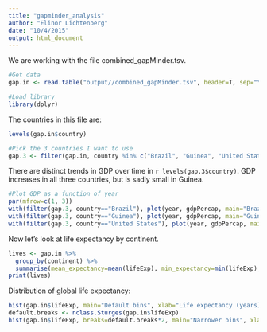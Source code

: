 ```yaml
---
title: "gapminder_analysis"
author: "Elinor Lichtenberg"
date: "10/4/2015"
output: html_document
---
```

We are working with the file combined_gapMinder.tsv.
```r
#Get data
gap.in <- read.table("output//combined_gapMinder.tsv", header=T, sep="\t")

#Load library
library(dplyr)
```

The countries in this file are:
```r
levels(gap.in$country)
```

```r
#Pick the 3 countries I want to use
gap.3 <- filter(gap.in, country %in% c("Brazil", "Guinea", "United States")) %>% droplevels()
```

There are distinct trends in GDP over time in `r levels(gap.3$country)`. GDP increases in all three countries, but is sadly small in Guinea.
```r
#Plot GDP as a function of year
par(mfrow=c(1, 3))
with(filter(gap.3, country=="Brazil"), plot(year, gdpPercap, main="Brazil", xlab="Year", ylab="Per capita GDP", bty="n"))
with(filter(gap.3, country=="Guinea"), plot(year, gdpPercap, main="Guinea", xlab="Year", ylab="Per capita GDP", bty="n"))
with(filter(gap.3, country=="United States"), plot(year, gdpPercap, main="United States", xlab="Year", ylab="Per capita GDP", bty="n"))
```

Now let's look at life expectancy by continent.
```r
lives <- gap.in %>%
  group_by(continent) %>%
  summarise(mean_expectancy=mean(lifeExp), min_expectancy=min(lifeExp), max_expectancy=max(lifeExp))
print(lives)
```

Distribution of global life expectancy:

```r

hist(gap.in$lifeExp, main="Default bins", xlab="Life expectancy (years)")
default.breaks <- nclass.Sturges(gap.in$lifeExp)
hist(gap.in$lifeExp, breaks=default.breaks*2, main="Narrower bins", xlab="Life expectancy (years)")

```
